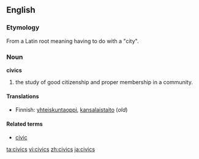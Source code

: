 ==English==
=== Etymology ===
From a Latin root meaning having to do with a "city".

=== Noun ===
'''civics'''

#the study of good citizenship and proper membership in a community.

====Translations====
*Finnish: [[yhteiskuntaoppi]], [[kansalaistaito]] (''old'')

====Related terms====
*[[civic]]

[[ta:civics]]
[[vi:civics]]
[[zh:civics]]
[[ja:civics]]